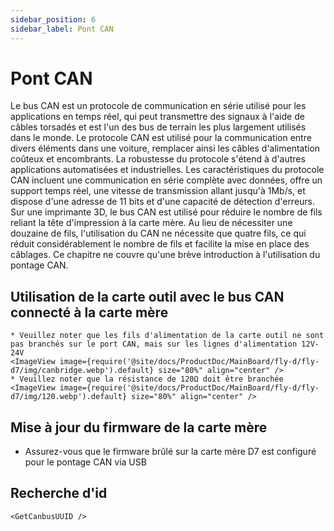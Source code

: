```yaml
---
sidebar_position: 6
sidebar_label: Pont CAN
---
```




# Pont CAN

Le bus CAN est un protocole de communication en série utilisé pour les applications en temps réel, qui peut transmettre des signaux à l'aide de câbles torsadés et est l'un des bus de terrain les plus largement utilisés dans le monde. Le protocole CAN est utilisé pour la communication entre divers éléments dans une voiture, remplacer ainsi les câbles d'alimentation coûteux et encombrants. La robustesse du protocole s'étend à d'autres applications automatisées et industrielles. Les caractéristiques du protocole CAN incluent une communication en série complète avec données, offre un support temps réel, une vitesse de transmission allant jusqu'à 1Mb/s, et dispose d'une adresse de 11 bits et d'une capacité de détection d'erreurs.
Sur une imprimante 3D, le bus CAN est utilisé pour réduire le nombre de fils reliant la tête d'impression à la carte mère. Au lieu de nécessiter une douzaine de fils, l'utilisation du CAN ne nécessite que quatre fils, ce qui réduit considérablement le nombre de fils et facilite la mise en place des câblages.
Ce chapitre ne couvre qu'une brève introduction à l'utilisation du pontage CAN.

## Utilisation de la carte outil avec le bus CAN connecté à la carte mère

    * Veuillez noter que les fils d'alimentation de la carte outil ne sont pas branchés sur le port CAN, mais sur les lignes d'alimentation 12V-24V
    <ImageView image={require('@site/docs/ProductDoc/MainBoard/fly-d/fly-d7/img/canbridge.webp').default} size="80%" align="center" />
    * Veuillez noter que la résistance de 120Ω doit être branchée
    <ImageView image={require('@site/docs/ProductDoc/MainBoard/fly-d/fly-d7/img/120.webp').default} size="80%" align="center" />

## Mise à jour du firmware de la carte mère

* Assurez-vous que le firmware brûlé sur la carte mère D7 est configuré pour le pontage CAN via USB

## Recherche d'id

    <GetCanbusUUID />